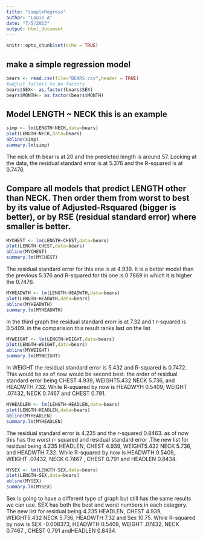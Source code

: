 ```yaml
---
title: "simpleRegress"
author: "Louie A"
date: "7/5/2023"
output: html_document
---
```


```r
knitr::opts_chunk$set(echo = TRUE)
```

## make a simple regression model

```r
bears <- read.csv(file="BEARS.csv",header = TRUE)
#adjust factors to be factors
bears$SEX<- as.factor(bears$SEX)
bears$MONTH<- as.factor(bears$MONTH)
```

## Model LENGTH ~ NECK  this is an example  

```r
simp <- lm(LENGTH~NECK,data=bears)
plot(LENGTH~NECK,data=bears)
abline(simp)
summary.lm(simp)
```
The nick of th bear is at 20 and the predicted length is around 57. Looking at the data, the residual standard error is at 5.376 and the R-squared is at 0.7476.

## Compare all models that predict LENGTH other than NECK. Then order them from worst to best by its value of Adjusted-Rsquared (bigger is better), or by RSE (residual standard error) where smaller is better. 




```r
MYCHEST <- lm(LENGTH~CHEST,data=bears)
plot(LENGTH~CHEST,data=bears)
abline(MYCHEST)
summary.lm(MYCHEST)
```
The residual standard error for this one is at 4.939. It is a better model than the previous 5.376 and R-squared for thi one is 0.7869 in which it is higher the 0.7476.




```r
MYHEADWTH <- lm(LENGTH~HEADWTH,data=bears)
plot(LENGTH~HEADWTH,data=bears)
abline(MYHEADWTH)
summary.lm(MYHEADWTH)
```

In the third graph the residual standard erorr is at 7.32 and t r-squared is 0.5409. in the comparision this result ranks last on the list


```r
MYWEIGHT <- lm(LENGTH~WEIGHT,data=bears)
plot(LENGTH~WEIGHT,data=bears)
abline(MYWEIGHT)
summary.lm(MYWEIGHT)

```
In WEIGHT the residual standard error is 5.432 and R-squared is 0.7472. This would be as of now would be second best. the order of residual standard error being CHEST 4.939, WEIGHT5.432 NECK 5.736, and HEADWTH 7.32. While R-squared by now is HEADWYH 0.5409, WEIGHT .07432, NECK 0.7467 and CHEST 0.791. 





```r
MYHEADLEN <- lm(LENGTH~HEADLEN,data=bears)
plot(LENGTH~HEADLEN,data=bears)
abline(MYHEADLEN)
summary.lm(MYHEADLEN)

```
The residual standard error is 4.235 and the r-squared 0.8463. as of now this has the worst r- squared and residual standard error .The new list for residual being  4.235 HEADLEN, CHEST 4.939, WEIGHT5.432 NECK 5.736, and HEADWTH 7.32. While R-squared by now is HEADWTH 0.5409, WEIGHT .07432, NECK 0.7467 , CHEST 0.791 and HEADLEN 0.8434. 




```r
MYSEX <- lm(LENGTH~SEX,data=bears)
plot(LENGTH~SEX,data=bears)
abline(MYSEX)
summary.lm(MYSEX)

```
Sex is going to have a different type of graph but still has the same results we can use. SEX has both the best and worst numbers in each category.   The new list for residual being  4.235 HEADLEN, CHEST 4.939, WEIGHT5.432 NECK 5.736, HEADWTH 7.32 and Sex 10.75. While R-squared by now is SEX -0.008373, HEADWTH 0.5409, WEIGHT .07432, NECK 0.7467 , CHEST 0.791 andHEADLEN 0.8434. 





























